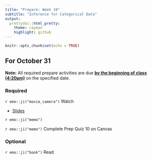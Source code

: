 ```yaml
---
title: "Prepare: Week 10"
subtitle: "Inference for Categorical Data"
output: 
  prettydoc::html_pretty:
    theme: cayman
    highlight: github
---
```


```r
knitr::opts_chunk$set(echo = TRUE)
```


## For October 31

**Note:** All required prepare activities are due **<u>by the beginning of class (4:20pm)</u>** on the specified date.

### Required

`r emo::ji("movie_camera")` Watch []()

- [Slides]()

`r emo::ji("memo")` 

`r emo::ji("memo")` Complete Prep Quiz 10 on Canvas


### Optional 

`r emo::ji("book")` Read []()





